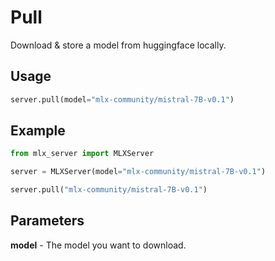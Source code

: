 # Pull

Download & store a model from huggingface locally.

## Usage

```python copy
server.pull(model="mlx-community/mistral-7B-v0.1")
```

## Example

```python copy
from mlx_server import MLXServer

server = MLXServer(model="mlx-community/mistral-7B-v0.1")

server.pull("mlx-community/mistral-7B-v0.1")
```

## Parameters

**model** - The model you want to download.
